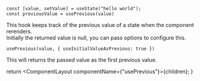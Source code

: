 
```tsx
const [value, setValue] = useState("hello world");
const previousValue = usePrevious(value)
```

This hook keeps track of the previous value of a state when the component rerenders. \
Initially the returned value is null, you can pass options to configure this.

```tsx
usePrevious(value, { useInitialValueAsPrevious: true })
```

This will returns the passed value as the first previous value.

  return <ComponentLayout componentName={"usePrevious"}>{children}</ComponentLayout>;
}
